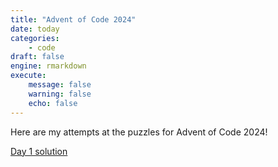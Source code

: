 ```yaml
---
title: "Advent of Code 2024"
date: today
categories:
    - code
draft: false
engine: rmarkdown
execute:
    message: false
    warning: false
    echo: false
---
```


Here are my attempts at the puzzles for Advent of Code 2024!

[Day 1 solution](https://github.com/DamonCharlesRoberts/advent_2024/blob/main/src/day_1.py)